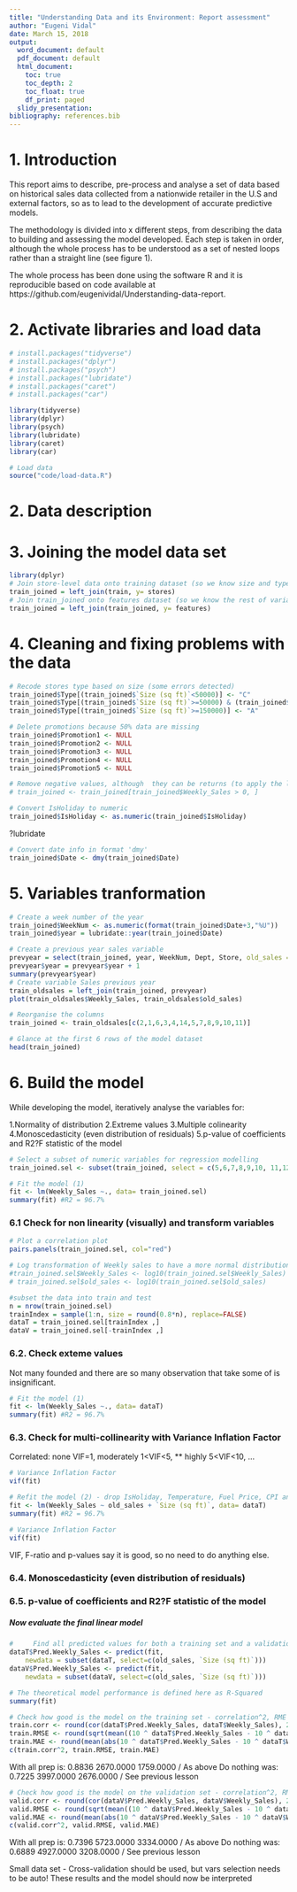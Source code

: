 ```yaml
---
title: "Understanding Data and its Environment: Report assessment"
author: "Eugeni Vidal"
date: March 15, 2018
output:
  word_document: default
  pdf_document: default
  html_document:
    toc: true
    toc_depth: 2
    toc_float: true
    df_print: paged
  slidy_presentation:
bibliography: references.bib
---
```


# 1. Introduction

<Aim>
This report aims to describe, pre-process and analyse a set of data based on historical sales data collected from a nationwide retailer in the U.S and external factors, so as to lead to the development of accurate predictive models. 

<Method>
The methodology is divided into x different steps, from describing the data to building and assessing the model developed. Each step is taken in order, although the whole process has to be understood as a set of nested loops rather than a straight line (see figure 1).

The whole process has been done using the software R and it is reproducible based on code available at https://github.com/eugenividal/Understanding-data-report.

# 2. Activate libraries and load data 

```r
# install.packages("tidyverse")
# install.packages("dplyr")
# install.packages("psych")
# install.packages("lubridate")
# install.packages("caret")
# install.packages("car")

library(tidyverse)
library(dplyr)
library(psych)
library(lubridate)
library(caret)
library(car)
```

```r
# Load data
source("code/load-data.R")
```

# 2. Data description

# 3. Joining the model data set
```r
library(dplyr)
# Join store-level data onto training dataset (so we know size and type)
train_joined = left_join(train, y= stores)
# Join train_joined onto features dataset (so we know the rest of variables)
train_joined = left_join(train_joined, y= features)
```

# 4. Cleaning and fixing problems with the data
```r
# Recode stores type based on size (some errors detected)
train_joined$Type[(train_joined$`Size (sq ft)`<50000)] <- "C"
train_joined$Type[(train_joined$`Size (sq ft)`>=50000) & (train_joined$`Size (sq ft)`<150000)] <- "B"
train_joined$Type[(train_joined$`Size (sq ft)`>=150000)] <- "A"
```

```r
# Delete promotions because 50% data are missing
train_joined$Promotion1 <- NULL
train_joined$Promotion2 <- NULL
train_joined$Promotion3 <- NULL
train_joined$Promotion4 <- NULL
train_joined$Promotion5 <- NULL
```

```r
# Remove negative values, although  they can be returns (to apply the log)
# train_joined <- train_joined[train_joined$Weekly_Sales > 0, ]
```

```r
# Convert IsHoliday to numeric
train_joined$IsHoliday <- as.numeric(train_joined$IsHoliday)
```

?lubridate

```r
# Convert date info in format 'dmy'
train_joined$Date <- dmy(train_joined$Date)
```

# 5. Variables tranformation

```r
# Create a week number of the year
train_joined$WeekNum <- as.numeric(format(train_joined$Date+3,"%U"))
train_joined$year = lubridate::year(train_joined$Date)
```

```r
# Create a previous year sales variable
prevyear = select(train_joined, year, WeekNum, Dept, Store, old_sales = Weekly_Sales)
prevyear$year = prevyear$year + 1
summary(prevyear$year)
# Create variable Sales previous year
train_oldsales = left_join(train_joined, prevyear)
plot(train_oldsales$Weekly_Sales, train_oldsales$old_sales)
```

```r
# Reorganise the columns
train_joined <- train_oldsales[c(2,1,6,3,4,14,5,7,8,9,10,11)]
```

```r
# Glance at the first 6 rows of the model dataset
head(train_joined)
```

# 6. Build the model

While developing the model, iteratively analyse the variables for:

1.Normality of distribution
2.Extreme values
3.Multiple colinearity
4.Monoscedasticity (even distribution of residuals)
5.p-value of coefficients and R2?F statistic of the model

```r
# Select a subset of numeric variables for regression modelling
train_joined.sel <- subset(train_joined, select = c(5,6,7,8,9,10, 11,12))
```



```r
# Fit the model (1)
fit <- lm(Weekly_Sales ~., data= train_joined.sel)
summary(fit) #R2 = 96.7%
```

### 6.1 Check for non linearity (visually) and transform variables

```r
# Plot a correlation plot
pairs.panels(train_joined.sel, col="red")
```

```r
# Log transformation of Weekly sales to have a more normal distribution
#train_joined.sel$Weekly_Sales <- log10(train_joined.sel$Weekly_Sales)
# train_joined.sel$old_sales <- log10(train_joined.sel$old_sales)
```

```r
#subset the data into train and test
n = nrow(train_joined.sel)
trainIndex = sample(1:n, size = round(0.8*n), replace=FALSE)
dataT = train_joined.sel[trainIndex ,]
dataV = train_joined.sel[-trainIndex ,]
```

### 6.2. Check exteme values

Not many founded and there are so many observation that take some of is insignificant.

```r
# Fit the model (1)
fit <- lm(Weekly_Sales ~., data= dataT)
summary(fit) #R2 = 96.7%
```

### 6.3. Check for multi-collinearity with Variance Inflation Factor

Correlated: none VIF=1, moderately 1<VIF<5, ** highly 5<VIF<10, ...
```r
# Variance Inflation Factor
vif(fit)
```

```r
# Refit the model (2) - drop IsHoliday, Temperature, Fuel Price, CPI and Unemployment
fit <- lm(Weekly_Sales ~ old_sales + `Size (sq ft)`, data= dataT)
summary(fit) #R2 = 96.7%
```

```r
# Variance Inflation Factor
vif(fit)
```
VIF, F-ratio and p-values say it is good, so no need to do anything else.

### 6.4. Monoscedasticity (even distribution of residuals)

### 6.5. p-value of coefficients and R2?F statistic of the model

##### Now evaluate the final linear model

```r
#     Find all predicted values for both a training set and a validation set
dataT$Pred.Weekly_Sales <- predict(fit, 
    newdata = subset(dataT, select=c(old_sales, `Size (sq ft)`)))
dataV$Pred.Weekly_Sales <- predict(fit, 
    newdata = subset(dataV, select=c(old_sales, `Size (sq ft)`)))
```

```r
# The theoretical model performance is defined here as R-Squared
summary(fit)
```

```r

# Check how good is the model on the training set - correlation^2, RME and MAE
train.corr <- round(cor(dataT$Pred.Weekly_Sales, dataT$Weekly_Sales), 2)
train.RMSE <- round(sqrt(mean((10 ^ dataT$Pred.Weekly_Sales - 10 ^ dataT$Price)^2)))
train.MAE <- round(mean(abs(10 ^ dataT$Pred.Weekly_Sales - 10 ^ dataT$Weekly_Sales)))
c(train.corr^2, train.RMSE, train.MAE)
```

With all prep is: 0.8836 2670.0000 1759.0000 / As above
Do nothing was:   0.7225 3997.0000 2676.0000 / See previous lesson

```r
# Check how good is the model on the validation set - correlation^2, RME and MAE
valid.corr <- round(cor(dataV$Pred.Weekly_Sales, dataV$Weekly_Sales), 2)
valid.RMSE <- round(sqrt(mean((10 ^ dataV$Pred.Weekly_Sales - 10 ^ dataV$Weekly_Sales)^2)))
valid.MAE <- round(mean(abs(10 ^ dataV$Pred.Weekly_Sales - 10 ^ dataV$Weekly_Sales)))
c(valid.corr^2, valid.RMSE, valid.MAE)
```

With all prep is: 0.7396 5723.0000 3334.0000 / As above
Do nothing was:   0.6889 4927.0000 3208.0000 / See previous lesson

Small data set - Cross-validation should be used, but vars selection needs to be auto!
These results and the model should now be interpreted
